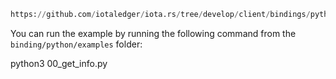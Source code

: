 ```python reference
https://github.com/iotaledger/iota.rs/tree/develop/client/bindings/python/examples/00_get_info.py
```

You can run the example by running the following command from the `binding/python/examples` folder:

<CodeBlock className="language-bash">
    python3 00_get_info.py
</CodeBlock>
